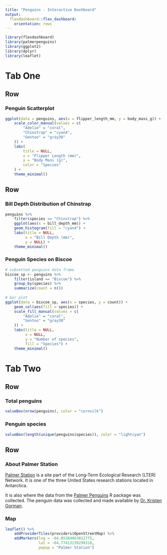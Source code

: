 ```yaml
---
title: "Penguins - Interactive Dashboard"
output: 
  flexdashboard::flex_dashboard:
    orientation: rows
---
```


```r
library(flexdashboard)
library(palmerpenguins)
library(ggplot2)
library(dplyr)
library(leaflet)
```

Tab One
=====================================

<!--When we use the orientation "rows" we specify each row using "Row" 
    and we can change the size of the row using {data-height=xxx}-->

Row {data-height=600}
-----------------------------------------------------------------------

### Penguin Scatterplot

```r
ggplot(data = penguins, aes(x = flipper_length_mm, y = body_mass_g)) + geom_point(aes(color = species)) +
    scale_color_manual(values = c(
        "Adelie" = "coral",
        "Chinstrap" = "cyan4",
        "Gentoo" = "gray30"
    )) +
    labs(
        title = NULL,
        x = "Flipper Length (mm)",
        y = "Body Mass (g)",
        color = "Species"
    ) +
    theme_minimal()
```

Row {data-height=400}
-----------------------------------------------------------------------

### Bill Depth Distribution of Chinstrap

```r
penguins %>%
    filter(species == "Chinstrap") %>%
    ggplot(aes(x = bill_depth_mm)) +
    geom_histogram(fill = "cyan4") +
    labs(title = NULL,
         x = "Bill Depth (mm)",
         y = NULL) +
    theme_minimal()
```

### Penguin Species on Biscoe

```r
# subsetted penguins data frame
biscoe_sp <- penguins %>% 
    filter(island == "Biscoe") %>% 
    group_by(species) %>% 
    summarize(count = n())
    
# bar plot 
ggplot(data = biscoe_sp, aes(x = species, y = count)) +
    geom_col(aes(fill = species)) +
    scale_fill_manual(values = c(
        "Adelie" = "coral",
        "Gentoo" = "gray30"
    )) +
    labs(title = NULL,
         x = NULL,
         y = "Number of species",
         fill = "Species") +
    theme_minimal() 
```

Tab Two
===

<!--To create a new Tab or a new Row (or Column), you only need a minimum
    of three `===` (equal signs) or `---` (dashes)-->
    
Row {data-height=50}
---
### Total penguins

```r
valueBox(nrow(penguins), color = "cornsilk")
```

### Penguin species

```r
valueBox(length(unique(penguins$species)), color = "lightcyan")
```

Row 
---

### About Palmer Station {data-width=150}

<!--To change the size of an individual component within a row (or column)
    use either {data-width} or {data-height}-->

[Palmer Station](https://pallter.marine.rutgers.edu/) is a site part of the Long-Term Ecological Research (LTER) Network. It is one of the three United States research stations located in Antarctica. 

It is also where the data from the [Palmer Penguins](https://allisonhorst.github.io/palmerpenguins/) R package was collected. The penguin data was collected and made available by [Dr. Kristen Gorman](https://www.uaf.edu/cfos/people/faculty/detail/kristen-gorman.php).

### Map

```r
leaflet() %>%
    addProviderTiles(providers$OpenStreetMap) %>% 
    addMarkers(lng = -64.05384063012775,
               lat = -64.77413239299318,
               popup = "Palmer Station")
```

